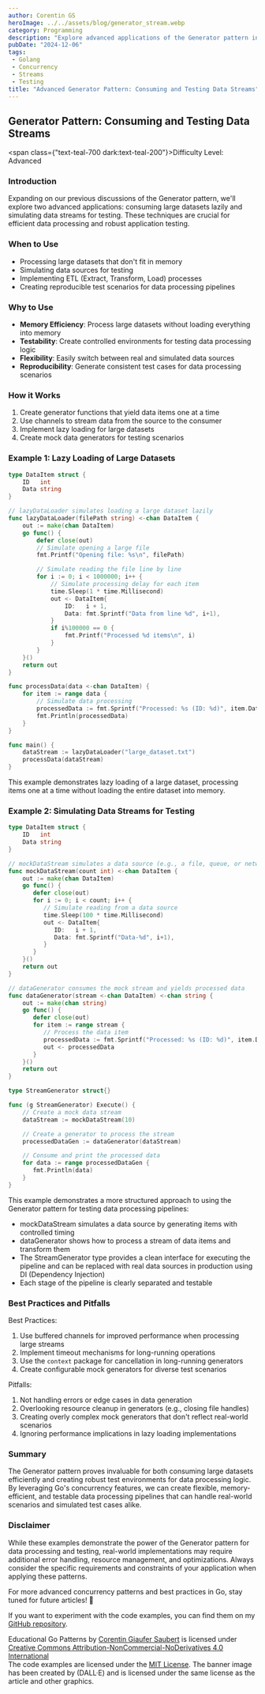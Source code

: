 ```yaml
---
author: Corentin GS
heroImage: ../../assets/blog/generator_stream.webp
category: Programming
description: "Explore advanced applications of the Generator pattern in Go for consuming large datasets and simulating data streams for testing."
pubDate: "2024-12-06"
tags:
 - Golang
 - Concurrency
 - Streams
 - Testing
title: "Advanced Generator Pattern: Consuming and Testing Data Streams"
---
```



## Generator Pattern: Consuming and Testing Data Streams

<span class={"text-teal-700 dark:text-teal-200"}>Difficulty Level: Advanced</span>

### Introduction

Expanding on our previous discussions of the Generator pattern, we'll explore two advanced applications: consuming large datasets lazily and simulating data streams for testing. These techniques are crucial for efficient data processing and robust application testing.

### When to Use

- Processing large datasets that don't fit in memory
- Simulating data sources for testing
- Implementing ETL (Extract, Transform, Load) processes
- Creating reproducible test scenarios for data processing pipelines

### Why to Use

- **Memory Efficiency**: Process large datasets without loading everything into memory
- **Testability**: Create controlled environments for testing data processing logic
- **Flexibility**: Easily switch between real and simulated data sources
- **Reproducibility**: Generate consistent test cases for data processing scenarios

### How it Works

1. Create generator functions that yield data items one at a time
2. Use channels to stream data from the source to the consumer
3. Implement lazy loading for large datasets
4. Create mock data generators for testing scenarios

### Example 1: Lazy Loading of Large Datasets

```go
type DataItem struct {
    ID   int
    Data string
}

// lazyDataLoader simulates loading a large dataset lazily
func lazyDataLoader(filePath string) <-chan DataItem {
    out := make(chan DataItem)
    go func() {
        defer close(out)
        // Simulate opening a large file
        fmt.Printf("Opening file: %s\n", filePath)

        // Simulate reading the file line by line
        for i := 0; i < 1000000; i++ {
            // Simulate processing delay for each item
            time.Sleep(1 * time.Millisecond)
            out <- DataItem{
                ID:   i + 1,
                Data: fmt.Sprintf("Data from line %d", i+1),
            }
            if i%100000 == 0 {
                fmt.Printf("Processed %d items\n", i)
            }
        }
    }()
    return out
}

func processData(data <-chan DataItem) {
    for item := range data {
        // Simulate data processing
        processedData := fmt.Sprintf("Processed: %s (ID: %d)", item.Data, item.ID)
        fmt.Println(processedData)
    }
}

func main() {
    dataStream := lazyDataLoader("large_dataset.txt")
    processData(dataStream)
}
```

This example demonstrates lazy loading of a large dataset, processing items one at a time without loading the entire dataset into memory.

### Example 2: Simulating Data Streams for Testing

```go
type DataItem struct {
    ID   int
    Data string
}

// mockDataStream simulates a data source (e.g., a file, queue, or network stream)
func mockDataStream(count int) <-chan DataItem {
    out := make(chan DataItem)
    go func() {
       defer close(out)
       for i := 0; i < count; i++ {
          // Simulate reading from a data source
          time.Sleep(100 * time.Millisecond)
          out <- DataItem{
             ID:   i + 1,
             Data: fmt.Sprintf("Data-%d", i+1),
          }
       }
    }()
    return out
}

// dataGenerator consumes the mock stream and yields processed data
func dataGenerator(stream <-chan DataItem) <-chan string {
    out := make(chan string)
    go func() {
       defer close(out)
       for item := range stream {
          // Process the data item
          processedData := fmt.Sprintf("Processed: %s (ID: %d)", item.Data, item.ID)
          out <- processedData
       }
    }()
    return out
}

type StreamGenerator struct{}

func (g StreamGenerator) Execute() {
    // Create a mock data stream
    dataStream := mockDataStream(10)

    // Create a generator to process the stream
    processedDataGen := dataGenerator(dataStream)

    // Consume and print the processed data
    for data := range processedDataGen {
       fmt.Println(data)
    }
}
```

This example demonstrates a more structured approach to using the Generator pattern for testing data processing pipelines:

- mockDataStream simulates a data source by generating items with controlled timing
- dataGenerator shows how to process a stream of data items and transform them
- The StreamGenerator type provides a clean interface for executing the pipeline and can be replaced with real data sources in production using DI (Dependency Injection)
- Each stage of the pipeline is clearly separated and testable

### Best Practices and Pitfalls

Best Practices:
1. Use buffered channels for improved performance when processing large streams
2. Implement timeout mechanisms for long-running operations
3. Use the `context` package for cancellation in long-running generators
4. Create configurable mock generators for diverse test scenarios

Pitfalls:
1. Not handling errors or edge cases in data generation
2. Overlooking resource cleanup in generators (e.g., closing file handles)
3. Creating overly complex mock generators that don't reflect real-world scenarios
4. Ignoring performance implications in lazy loading implementations


### Summary

The Generator pattern proves invaluable for both consuming large datasets efficiently and creating robust test environments for data processing logic. By leveraging Go's concurrency features, we can create flexible, memory-efficient, and testable data processing pipelines that can handle real-world scenarios and simulated test cases alike.

### Disclaimer

While these examples demonstrate the power of the Generator pattern for data processing and testing, real-world implementations may require additional error handling, resource management, and optimizations. Always consider the specific requirements and constraints of your application when applying these patterns.

For more advanced concurrency patterns and best practices in Go, stay tuned for future articles! 🚀

If you want to experiment with the code examples, you can find them on my [GitHub repository](https://github.com/CorentinGS/golang-articles).

<div class={"text-sm text-zinc-800 dark:text-zinc-200"}>
	<span property="dct:title">Educational Go Patterns </span> by <a rel="cc:attributionURL dct:creator" property="cc:attributionName" href="https://corentings.dev">Corentin Giaufer Saubert</a>
	is licensed under <a href="https://creativecommons.org/licenses/by-nc-nd/4.0/?ref=chooser-v1" target="_blank" rel="license noopener noreferrer">Creative Commons Attribution-NonCommercial-NoDerivatives 4.0 International </a><br/>
	The code examples are licensed under the <a href="https://opensource.org/licenses/MIT" target="_blank" rel="license noopener noreferrer">MIT License</a>.
	The banner image has been created by (DALL·E) and is licensed under the same license as the article and other graphics.
</div>